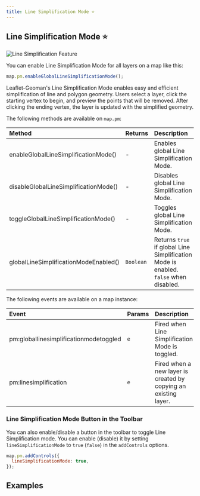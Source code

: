 ```yaml
---
title: Line Simplification Mode ⭐
---
```


## Line Simplification Mode ⭐

![Line Simplification Feature](https://assets.geoman.io//assets/linesimplification-polygons.gif)

You can enable Line Simplification Mode for all layers on a map like this:

```js
map.pm.enableGlobalLineSimplificationMode();
```

Leaflet-Geoman's Line Simplification Mode enables easy and efficient simplification of line and polygon geometry. Users select a layer, click the starting vertex to begin, and preview the points that will be removed. After clicking the ending vertex, the layer is updated with the simplified geometry.


The following methods are available on `map.pm`:

| Method                   | Returns   | Description                                                            |
| :----------------------- | :-------- | :--------------------------------------------------------------------- |
| enableGlobalLineSimplificationMode()  | -         | Enables global Line Simplification Mode.                                             |
| disableGlobalLineSimplificationMode() | -         | Disables global Line Simplification Mode.                                            |
| toggleGlobalLineSimplificationMode()  | -         | Toggles global Line Simplification Mode.                                             |
| globalLineSimplificationModeEnabled() | `Boolean` | Returns `true` if global Line Simplification Mode is enabled. `false` when disabled. |

The following events are available on a map instance:

| Event                     | Params | Description                               | Output                                                 |
| :------------------------ | :----- | :---------------------------------------- | :----------------------------------------------------- |
| pm:globallinesimplificationmodetoggled | `e`    | Fired when Line Simplification Mode is toggled.         | `enabled`, `map`                                       |
| pm:linesimplification                  | `e`    | Fired when a new layer is created by copying an existing layer.  | `sourceLayer`, `newLayer`, `shape`                         |


### Line Simplification Mode Button in the Toolbar

You can also enable/disable a button in the toolbar to toggle Line Simplification mode. You can enable (disable) it by setting `lineSimplificationMode` to `true` (`false`) in the `addControls` options.

```javascript
map.pm.addControls({ 
  lineSimplificationMode: true, 
});
```
## Examples


<LineSimplification />